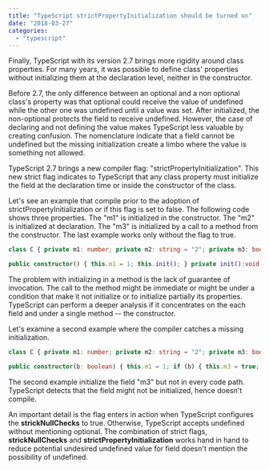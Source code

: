 ```yaml
---
title: "TypeScript strictPropertyInitialization should be turned on"
date: "2018-03-27"
categories: 
  - "typescript"
---
```


Finally, TypeScript with its version 2.7 brings more rigidity around class properties. For many years, it was possible to define class' properties without initializing them at the declaration level, neither in the constructor.

Before 2.7, the only difference between an optional and a non optional class's property was that optional could receive the value of undefined while the other one was undefined until a value was set. After initialized, the non-optional protects the field to receive undefined. However, the case of declaring and not defining the value makes TypeScript less valuable by creating confusion. The nomenclature indicate that a field cannot be undefined but the missing initialization create a limbo where the value is something not allowed.

TypeScript 2.7 brings a new compiler flag: "strictPropertyInitialization". This new strict flag indicates to TypeScript that any class property must initialize the field at the declaration time or inside the constructor of the class.

Let's see an example that compile prior to the adoption of strictPropertyInitialization or if this flag is set to false. The following code shows three properties. The "m1" is initialized in the constructor. The "m2" is initialized at declaration. The "m3" is initialized by a call to a method from the constructor. The last example works only without the flag to true.

```typescript
class C { private m1: number; private m2: string = "2"; private m3: boolean;

public constructor() { this.m1 = 1; this.init(); } private init():void { this.m3 = true; } } 
``` 


The problem with initializing in a method is the lack of guarantee of invocation. The call to the method might be immediate or might be under a condition that make it not initialize or to initialize partially its properties. TypeScript can perform a deeper analysis if it concentrates on the each field and under a single method -- the constructor.

Let's examine a second example where the compiler catches a missing initialization.

```typescript
class C { private m1: number; private m2: string = "2"; private m3: boolean;

public constructor(b: boolean) { this.m1 = 1; if (b) { this.m3 = true; } } } 
``` 
 The second example initialize the field "m3" but not in every code path. TypeScript detects that the field might not be initialized, hence doesn't compile.

An important detail is the flag enters in action when TypeScript configures the **strickNullChecks** to true. Otherwise, TypeScript accepts undefined without mentioning optional. The combination of strict flags, **strickNullChecks** and **strictPropertyInitialization** works hand in hand to reduce potential undesired undefined value for field doesn't mention the possibility of undefined.
